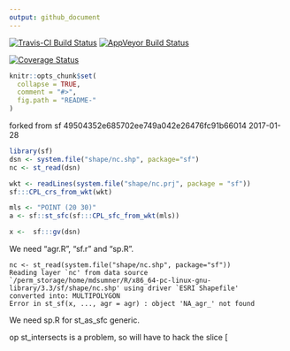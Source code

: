 ```yaml
---
output: github_document
---
```


<!-- README.md is generated from README.Rmd. Please edit that file -->

[![Travis-CI Build Status](https://travis-ci.org/mdsumner/gv.svg?branch=master)](https://travis-ci.org/mdsumner/gv)
[![AppVeyor Build Status](https://ci.appveyor.com/api/projects/status/github/mdsumner/gv?branch=master&svg=true)](https://ci.appveyor.com/project/mdsumner/gv)

[![Coverage Status](https://img.shields.io/codecov/c/github/mdsumner/gv/master.svg)](https://codecov.io/github/mdsumner/gv?branch=master)

```r
knitr::opts_chunk$set(
  collapse = TRUE,
  comment = "#>",
  fig.path = "README-"
)
```

forked from sf 49504352e685702ee749a042e26476fc91b66014 2017-01-28

```r
library(sf)
dsn <- system.file("shape/nc.shp", package="sf")
nc <- st_read(dsn)

wkt <- readLines(system.file("shape/nc.prj", package = "sf"))
sf:::CPL_crs_from_wkt(wkt)

mls <- "POINT (20 30)"
a <- sf::st_sfc(sf:::CPL_sfc_from_wkt(mls))

x <-  sf:::gv(dsn)

```

We need "agr.R", "sf.r" and "sp.R". 

```
nc <- st_read(system.file("shape/nc.shp", package="sf"))
Reading layer `nc' from data source `/perm_storage/home/mdsumner/R/x86_64-pc-linux-gnu-library/3.3/sf/shape/nc.shp' using driver `ESRI Shapefile'
converted into: MULTIPOLYGON
Error in st_sf(x, ..., agr = agr) : object 'NA_agr_' not found

```

We need sp.R for st_as_sfc generic. 

op st_intersects is a problem, so will have to hack the slice [
